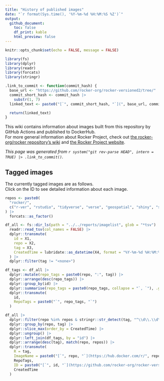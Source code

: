 ```yaml
---
title: "History of published images"
date: "`r format(Sys.time(), '%Y-%m-%d %H:%M:%S %Z')`"
output:
  github_document:
    toc: false
    df_print: kable
    html_preview: false
---
```


```r
knitr::opts_chunk$set(echo = FALSE, message = FALSE)

library(fs)
library(dplyr)
library(readr)
library(forcats)
library(stringr)
```

```r
.link_to_commit <- function(commit_hash) {
  base_url <- "https://github.com/rocker-org/rocker-versioned2/tree/"
  commit_short_hash <- commit_hash |>
    substr(1, 7)
  linked_text <- paste0("[`", commit_short_hash, "`](", base_url, commit_hash, ")")

  return(linked_text)
}
```

This wiki contains information about images built from this repository by GitHub Actions and published to DockerHub.  
For more general information about Rocker Project, check out [the rocker-org/rocker repository's wiki](https://github.com/rocker-org/rocker/wiki) and [the Rocker Project website](https://www.rocker-project.org/).

*This page was generated from `r system("git rev-parse HEAD", intern = TRUE) |> .link_to_commit()`.*

## Tagged images

The currently tagged images are as follows.  
Click on the ID to see detailed information about each image.

```r
repos <- paste0(
  "rocker/",
  c("r-ver", "rstudio", "tidyverse", "verse", "geospatial", "shiny", "shiny-verse", "ml", "ml-verse")
) |>
  forcats::as_factor()

df_all <- fs::dir_ls(path = "../../reports/imagelist", glob = "*tsv") |>
  readr::read_tsv(col_names = FALSE) |>
  dplyr::transmute(
    id = X1,
    repo = X2,
    tag = X3,
    CreatedTime = lubridate::as_datetime(X4, format = "%Y-%m-%d %H:%M:%S")
  ) |>
  dplyr::filter(tag != "<none>")

df_tags <- df_all |>
  dplyr::mutate(repo_tags = paste0(repo, ":", tag)) |>
  dplyr::arrange(desc(repo_tags)) |>
  dplyr::group_by(id) |>
  dplyr::summarise(repo_tags = paste0(repo_tags, collapse = "`, `"), .groups = "drop") |>
  dplyr::transmute(
    id,
    RepoTags = paste0("`", repo_tags, "`")
  )

df_all |>
  dplyr::filter(repo %in% repos & stringr::str_detect(tag, "^\\d\\.\\d\\.\\d$")) |>
  dplyr::group_by(repo, tag) |>
  dplyr::slice_max(order_by = CreatedTime) |>
  dplyr::ungroup() |>
  dplyr::left_join(df_tags, by = "id") |>
  dplyr::arrange(desc(tag), match(repo, repos)) |>
  dplyr::transmute(
    R = tag,
    ImageName = paste0("[`", repo, "`](https://hub.docker.com/r/", repo, ")"),
    RepoTags,
    ID = paste0("[`", id, "`](https://github.com/rocker-org/rocker-versioned2/wiki/", id, ")"),
    CreatedTime
  )
```
